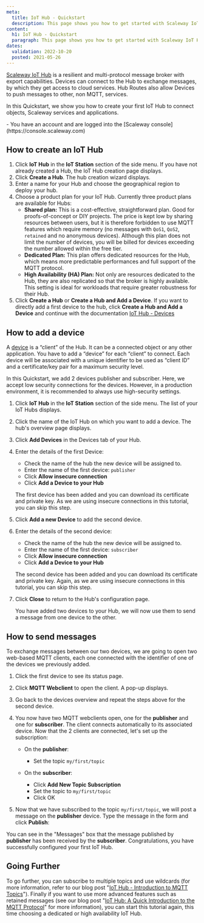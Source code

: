 ```yaml
---
meta:
  title: IoT Hub - Quickstart
  description: This page shows you how to get started with Scaleway IoT Hub.
content:
  h1: IoT Hub - Quickstart
  paragraph: This page shows you how to get started with Scaleway IoT Hub.
dates:
  validation: 2022-10-20
  posted: 2021-05-26
---
```


[Scaleway IoT Hub](/iot/iot-hub/concepts#iot-hub) is a resilient and multi-protocol message broker with export capabilities. Devices can connect to the Hub to exchange messages, by which they get access to cloud services. Hub Routes also allow Devices to push messages to other, non MQTT, services.

In this Quickstart, we show you how to create your first IoT Hub to connect objects, Scaleway services and applications.

<Macro id="iam-requirements" />
 
<Message type="requirement">
  - You have an account and are logged into the [Scaleway console](https://console.scaleway.com)
</Message>

## How to create an IoT Hub

1. Click **IoT Hub** in the **IoT Station** section of the side menu. If you have not already created a Hub, the IoT Hub creation page displays.
2. Click **Create a Hub**. The hub creation wizard displays.
3. Enter a name for your Hub and choose the geographical region to deploy your hub. 
4. Choose a product plan for your IoT Hub. Currently three product plans are available for Hubs:
    - **Shared plan:** This is a cost-effective, straightforward plan. Good for proofs-of-concept or DIY projects. The price is kept low by sharing resources between users, but it is therefore forbidden to use MQTT features which require memory (no messages with `QoS1`, `QoS2`, `retained` and no anonymous devices). Although this plan does not limit the number of devices, you will be billed for devices exceeding the number allowed within the free tier.
    - **Dedicated Plan:** This plan offers dedicated resources for the Hub, which means more predictable performances and full support of the MQTT protocol.
    - **High Availability (HA) Plan:** Not only are resources dedicated to the Hub, they are also replicated so that the broker is highly available. This setting is ideal for workloads that require greater robustness for their Hub.
5. Click **Create a Hub** or **Create a Hub and Add a Device**.
    <Message type="note">
      If you want to directly add a first device to the hub, click **Create a Hub and Add a Device** and continue with the documentation [IoT Hub - Devices](/iot/iot-hub/how-to/add-device/)
    </Message>

## How to add a device 

A [device](/iot/iot-hub/concepts#device) is a “client” of the Hub. It can be a connected object or any other application. You have to add a “device” for each “client” to connect. Each device will be associated with a unique identifier to be used as “client ID” and a certificate/key pair for a maximum security level.

In this Quickstart, we add 2 devices publisher and subscriber. Here, we accept low security connections for the devices. However, in a production environment, it is recommended to always use high-security settings.

1. Click **IoT Hub** in the **IoT Station** section of the side menu. The list of your IoT Hubs displays.
2. Click the name of the IoT Hub on which you want to add a device. The hub's overview page displays. 
3. Click **Add Devices** in the Devices tab of your Hub.
    <Lightbox src="scaleway-iothub_add_device.webp" alt="" />
4. Enter the details of the first Device:
    - Check the name of the hub the new device will be assigned to.
    - Enter the name of the first device: `publisher`
    - Click **Allow insecure connection**
    - Click **Add a Device to your Hub**

    The first device has been added and you can download its certificate and private key. As we are using insecure connections in this tutorial, you can skip this step.
5. Click **Add a new Device** to add the second device.
6. Enter the details of the second device:
    - Check the name of the hub the new device will be assigned to.
    - Enter the name of the first device: `subscriber`
    - Click **Allow insecure connection**
    - Click **Add a Device to your Hub**

    The second device has been added and you can download its certificate and private key. Again, as we are using insecure connections in this tutorial, you can skip this step.
7. Click **Close** to return to the Hub's configuration page.

    You have added two devices to your Hub, we will now use them to send a message from one device to the other.

## How to send messages

To exchange messages between our two devices, we are going to open two web-based MQTT clients, each one connected with the identifier of one of the devices we previously added.

1. Click the first device to see its status page. 
2. Click **MQTT Webclient** to open the client. A pop-up displays.
3. Go back to the devices overview and repeat the steps above for the second device.
4. You now have two MQTT webclients open, one for the **publisher** and one for **subscriber**. The client connects automatically to its associated device. Now that the 2 clients are connected, let's set up the subscription: 
    * On the **publisher**:
        * Set the topic `my/first/topic`

    * On the **subscriber**: 
        * Click **Add New Topic Subscription**
        * Set the topic to `my/first/topic`
        * Click OK

    <Lightbox src="scaleway-iothub-qs1.webp" alt = "" />
5. Now that we have subscribed to the topic `my/first/topic`, we will post a message on the **publisher** device. Type the message in the form and click **Publish**:
    <Lightbox src="scaleway-iothub-qs2.webp" alt = "" />

You can see in the "Messages" box that the message published by **publisher** has been received by the **subscriber**. Congratulations, you have successfully configured your first IoT Hub.


## Going Further

To go further, you can subscribe to multiple topics and use wildcards (for more information, refer to our blog post "[IoT Hub - Introduction to MQTT Topics](https://blog.scaleway.com/scaleway-iot-hub-introduction-to-mqtt-topics/)").
Finally if you want to use more advanced features such as retained messages (see our blog post "[IoT Hub: A Quick Introduction to the MQTT Protocol](https://blog.scaleway.com/introduction-to-mqtt-protocol/)" for more information), you can start this tutorial again, this time choosing a dedicated or high availability IoT Hub.
